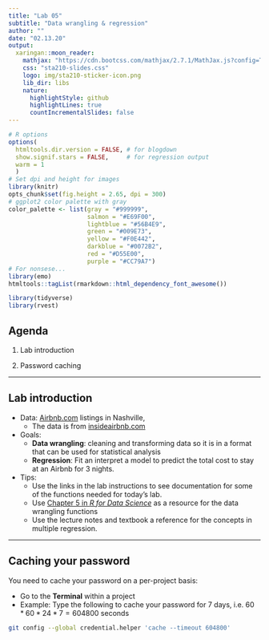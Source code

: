 ```yaml
---
title: "Lab 05"
subtitle: "Data wrangling & regression"
author: ""
date: "02.13.20"
output:
  xaringan::moon_reader:
    mathjax: "https://cdn.bootcss.com/mathjax/2.7.1/MathJax.js?config=TeX-MML-AM_HTMLorMML"
    css: "sta210-slides.css"
    logo: img/sta210-sticker-icon.png
    lib_dir: libs
    nature:
      highlightStyle: github
      highlightLines: true
      countIncrementalSlides: false
---
```


```r
# R options
options(
  htmltools.dir.version = FALSE, # for blogdown
  show.signif.stars = FALSE,     # for regression output
  warm = 1
  )
# Set dpi and height for images
library(knitr)
opts_chunk$set(fig.height = 2.65, dpi = 300) 
# ggplot2 color palette with gray
color_palette <- list(gray = "#999999", 
                      salmon = "#E69F00", 
                      lightblue = "#56B4E9", 
                      green = "#009E73", 
                      yellow = "#F0E442", 
                      darkblue = "#0072B2", 
                      red = "#D55E00", 
                      purple = "#CC79A7")
# For nonsese...
library(emo)
htmltools::tagList(rmarkdown::html_dependency_font_awesome())
```

```r
library(tidyverse)
library(rvest)
```


## Agenda

1. Lab introduction

2. Password caching 

---

## Lab introduction 

- <font class="vocab">Data:</font> [Airbnb.com](https://www.airbnb.com/) listings in Nashville,
    - The data is from [insideairbnb.com](http://insideairbnb.com/)

- <font class="vocab">Goals: </font> 
    - **Data wrangling**: cleaning and transforming data so it is in a format that can be used for statistical analysis
    - **Regression**: Fit an interpret a model to predict the total cost to stay at an Airbnb for 3 nights.

- <font class="vocab">Tips: </font>
    - Use the links in the lab instructions to see documentation for some of the functions needed for today's lab. 
    - Use [Chapter 5 in *R for Data Science*](https://r4ds.had.co.nz/transform.html) as a resource for the data wrangling functions
    - Use the lecture notes and textbook a reference for the concepts in multiple regression.
    

---

## Caching your password

You need to cache your password on a per-project basis: 

- Go to the **Terminal** within a project 
- Example: Type the following to cache your password for 7 days, i.e. $60 * 60 * 24 * 7 = 604800$ seconds

```bash
git config --global credential.helper 'cache --timeout 604800'
```




